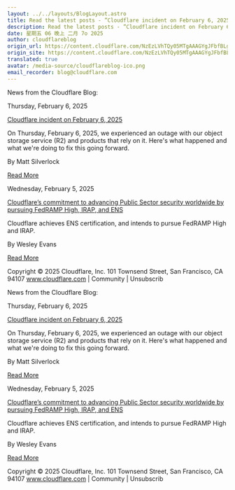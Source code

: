```yaml
---
layout: ../../layouts/BlogLayout.astro
title: Read the latest posts - ”Cloudflare incident on February 6, 2025”
description: Read the latest posts - ”Cloudflare incident on February 6, 2025”
date: 星期五 06 晚上 二月 7o 2025
author: cloudflareblog
origin_url: https://content.cloudflare.com/NzEzLVhTQy05MTgAAAGYgJFbfBLgbtScCTdbgh-mw_pvOJeFYcsISHSM-MKolf9M7uU2dLtgdSUpYUZVT5nFfGPA8xQ=
origin_site: https://content.cloudflare.com/NzEzLVhTQy05MTgAAAGYgJFbfBLgbtScCTdbgh-mw_pvOJeFYcsISHSM-MKolf9M7uU2dLtgdSUpYUZVT5nFfGPA8xQ=
translated: true
avatar: /media-source/cloudflareblog-ico.png
email_recorder: blog@cloudflare.com
---
```



<Reference client:only="react" title="Read the latest posts - ”Cloudflare incident on February 6, 2025”" url="https://content.cloudflare.com/NzEzLVhTQy05MTgAAAGYgJFbfBLgbtScCTdbgh-mw_pvOJeFYcsISHSM-MKolf9M7uU2dLtgdSUpYUZVT5nFfGPA8xQ=" />

<Detail client:only="react">
	News from the Cloudflare Blog:

Thursday, February 6, 2025

[Cloudflare incident on February 6, 2025](https://content.cloudflare.com/NzEzLVhTQy05MTgAAAGYgJFbfBLgbtScCTdbgh-mw_pvOJeFYcsISHSM-MKolf9M7uU2dLtgdSUpYUZVT5nFfGPA8xQ=)

On Thursday, February 6, 2025, we experienced an outage with our object storage service (R2) and products that rely on it. Here's what happened and what we're doing to fix this going forward.

By Matt Silverlock

[Read More](https://content.cloudflare.com/NzEzLVhTQy05MTgAAAGYgJFbfBLgbtScCTdbgh-mw_pvOJeFYcsISHSM-MKolf9M7uU2dLtgdSUpYUZVT5nFfGPA8xQ=)

Wednesday, February 5, 2025

[Cloudflare’s commitment to advancing Public Sector security worldwide by pursuing FedRAMP High, IRAP, and ENS](https://content.cloudflare.com/NzEzLVhTQy05MTgAAAGYgJFbfO7Cxddn-Yvh4mQathpWOrsed4L2pZGsLpWPPFBPIt7ea3b-smDW0Fs8ccBWXqGXchc=)

Cloudflare achieves ENS certification, and intends to pursue FedRAMP High and IRAP.

By Wesley Evans

[Read More](https://content.cloudflare.com/NzEzLVhTQy05MTgAAAGYgJFbfO7Cxddn-Yvh4mQathpWOrsed4L2pZGsLpWPPFBPIt7ea3b-smDW0Fs8ccBWXqGXchc=)

Copyright © 2025 Cloudflare, Inc. 101 Townsend Street, San Francisco, CA 94107 www.cloudflare.com | Community | Unsubscrib
</Detail>

News from the Cloudflare Blog:

Thursday, February 6, 2025

[Cloudflare incident on February 6, 2025](https://content.cloudflare.com/NzEzLVhTQy05MTgAAAGYgJFbfBLgbtScCTdbgh-mw_pvOJeFYcsISHSM-MKolf9M7uU2dLtgdSUpYUZVT5nFfGPA8xQ=)

On Thursday, February 6, 2025, we experienced an outage with our object storage service (R2) and products that rely on it. Here's what happened and what we're doing to fix this going forward.

By Matt Silverlock

[Read More](https://content.cloudflare.com/NzEzLVhTQy05MTgAAAGYgJFbfBLgbtScCTdbgh-mw_pvOJeFYcsISHSM-MKolf9M7uU2dLtgdSUpYUZVT5nFfGPA8xQ=)

Wednesday, February 5, 2025

[Cloudflare’s commitment to advancing Public Sector security worldwide by pursuing FedRAMP High, IRAP, and ENS](https://content.cloudflare.com/NzEzLVhTQy05MTgAAAGYgJFbfO7Cxddn-Yvh4mQathpWOrsed4L2pZGsLpWPPFBPIt7ea3b-smDW0Fs8ccBWXqGXchc=)

Cloudflare achieves ENS certification, and intends to pursue FedRAMP High and IRAP.

By Wesley Evans

[Read More](https://content.cloudflare.com/NzEzLVhTQy05MTgAAAGYgJFbfO7Cxddn-Yvh4mQathpWOrsed4L2pZGsLpWPPFBPIt7ea3b-smDW0Fs8ccBWXqGXchc=)

Copyright © 2025 Cloudflare, Inc. 101 Townsend Street, San Francisco, CA 94107 www.cloudflare.com | Community | Unsubscrib


